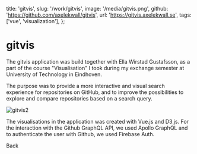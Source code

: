   title: 'gitvis',
  slug: '/work/gitvis',
  image: '/media/gitvis.png',
  github: 'https://github.com/axelekwall/gitvis',
  url: 'https://gitvis.axelekwall.se',
  tags: ['vue', 'visualization'],
};

# gitvis

The gitvis application was build together with Ella Wirstad Gustafsson, as a part of the course "Visualisation" I took during my exchange semester at University of Technology in Eindhoven.

The purpose was to provide a more interactive and visual search experience for repositories on GitHub, and to improve the possibilities to explore and compare repositories based on a search query.

![gitvis2](/media/gitvis2.png)

The visualisations in the application was created with Vue.js and D3.js. For the interaction with the Github GraphQL API, we used Apollo GraphQL and to authenticate the user with Github, we used Firebase Auth.

<Link href="/work">Back</Link>
